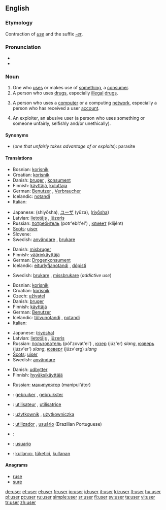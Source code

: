 ==English==

===Etymology===
Contraction of ''[[use]]'' and the suffix ''[[-er]]''.

===Pronunciation===
* {{audio|en-us-user.ogg|Audio (US)}}
* {{rhymes|uːzə(r)}}

===Noun===
{{en-noun}}

# One who [[use]]s or makes use of [[something]], a [[consumer]].
# A person who uses [[drug]]s, especially [[illegal]] [[drugs]].
# {{context|computing}} A person who uses a [[computer]] or a computing [[network]], especially a person who has received a user [[account]].
# {{pejorative}} An exploiter, an abusive user (a person who uses something or someone unfairly, selfishly and/or unethically).

====Synonyms====
* (''one that unfairly takes advantage of or exploits''): parasite

====Translations====
{{trans-top|one who uses something, a consumer}}
* Bosnian: [[korisnik]] {{m}}
* Croatian: [[korisnik]] {{m}}
* Danish: [[bruger]] {{c}}, [[konsument]] {{c}}
* Finnish: [[käyttäjä]], [[kuluttaja]]
* German: [[Benutzer]] {{m}}, [[Verbraucher]] {{m}}
* Icelandic: [[notandi]] {{m}}
* Italian: {{t|it|utente|m|f}}
{{trans-mid}}
* Japanese: {{JAchar|[[使用者]]}} (shiyōsha), [[ユーザ]] (yūza), {{JAchar|[[Japanese]]}} ([[riyōsha]])
* Latvian: [[lietotājs]] {{m}}, [[jūzeris]] {{m}}
* Russian: [[потребитель]] (potr'ebít'el') {{m}}, [[клиент]] (klijént) {{m}}
* [[Scots]]: [[uiser]]
* Slovene: {{t+|sl|uporabnik|m}}
* Swedish: [[användare]] {{c}}, [[brukare]] {{c}}
{{trans-bottom}}

{{trans-top|one who uses drugs}}
* Danish: [[misbruger]] {{c}}
* Finnish: [[väärinkäyttäjä]]
* German: [[Drogenkonsument]] {{m}}
* Icelandic: [[eiturlyfjanotandi]] {{m}}, [[dópisti]] {{m}}
{{trans-mid}}
* Swedish: [[brukare]] {{c}}, [[missbrukare]] {{c}} (''addictive use'')
{{trans-bottom}}

{{trans-top|person who uses a computer}}
* Bosnian: [[korisnik]] {{m}}
* Croatian: [[korisnik]] {{m}}
* Czech: [[uživatel]] {{m}}
* Danish: [[bruger]] {{c}}
* Finnish: [[käyttäjä]]
* German: [[Benutzer]] {{m}}
* Icelandic: [[tölvunotandi]] {{m}}, [[notandi]] {{m}}
* Italian: {{t|it|utente|m|f}}
{{trans-mid}}
* Japanese: {{JAchar|[[Japanese]]}} ([[riyōsha]])
* Latvian: [[lietotājs]] {{m}}, [[jūzeris]] {{m}}
* Russian: [[пользователь]] (pól'zovat'el') {{m}}, [[юзер]] (júz'er) {{m}} ''slang'', [[юзверь]] (júzv'er') {{m}} ''slang'', [[юзверг]] (júzv'erg) {{m}} ''slang''
* [[Scots]]: [[uiser]]
* Swedish: [[användare]] {{c}}
{{trans-bottom}}

{{trans-top|an exploiter}}
* Danish: [[udbytter]] {{c}}
* Finnish: [[hyväksikäyttäjä]]
{{trans-mid}}
* Russian: [[манипулятор]] (manipul'átor) {{m}}
{{trans-bottom}}

{{checktrans-top}}
* {{ttbc|Dutch}}: [[gebruiker]] {{m}}, [[gebruikster]] {{f}}
* {{ttbc|French}}: [[utilisateur]] {{m}}, [[utilisatrice]] {{f}}
* {{ttbc|Polish}}: [[użytkownik]] {{m}}, [[użytkowniczka]] {{f}}
* {{ttbc|Portuguese}}: [[utilizador]] {{m}}, [[usuário]] {{m}} (Brazilian Portuguese)
* {{ttbc|Slovene}}: {{t+|sl|uporabnik|m}}
* {{ttbc|Spanish}}: [[usuario]] {{m}}
* {{ttbc|Turkish}}: [[kullanıcı]], [[tüketici]], [[kullanan]]
{{trans-bottom}}

====Anagrams====
* [[ruse]]
* [[sure]]

[[de:user]]
[[et:user]]
[[el:user]]
[[fr:user]]
[[io:user]]
[[id:user]]
[[it:user]]
[[kk:user]]
[[lt:user]]
[[hu:user]]
[[pl:user]]
[[pt:user]]
[[ru:user]]
[[simple:user]]
[[sr:user]]
[[fi:user]]
[[sv:user]]
[[ta:user]]
[[vi:user]]
[[tr:user]]
[[zh:user]]
